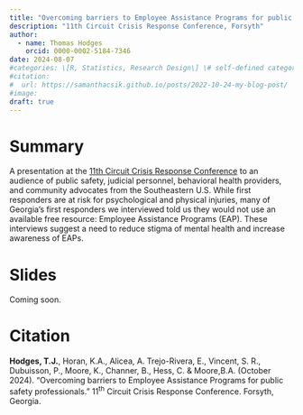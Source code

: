 ```yaml
---
title: "Overcoming barriers to Employee Assistance Programs for public safety professionals"
description: "11th Circuit Crisis Response Conference, Forsyth"
author:
  - name: Thomas Hodges
    orcid: 0000-0002-5184-7346
date: 2024-08-07
#categories: \[R, Statistics, Research Design\] \# self-defined categories
#citation: 
#  url: https://samanthacsik.github.io/posts/2022-10-24-my-blog-post/ 
#image: 
draft: true
---
```


# Summary

A presentation at the [11th Circuit Crisis Response Conference](https://spalding.gafcp.org/event/11th-circuit-crisis-response-conference/) to an audience of public safety, judicial personnel, behavioral health providers, and community advocates from the Southeastern U.S. While first responders are at risk for psychological and physical injuries, many of Georgia's first responders we interviewed told us they would not use an available free resource: Employee Assistance Programs (EAP). These interviews suggest a need to reduce stigma of mental health and increase awareness of EAPs.

# Slides

Coming soon.

# Citation

**Hodges, T.J.**, Horan, K.A., Alicea, A. Trejo-Rivera, E., Vincent, S. R., Dubuisson, P., Moore, K., Channer, B., Hess, C. & Moore,B.A. (October 2024). “Overcoming barriers to Employee Assistance Programs for public safety professionals.” 11^th^ Circuit Crisis Response Conference. Forsyth, Georgia.
